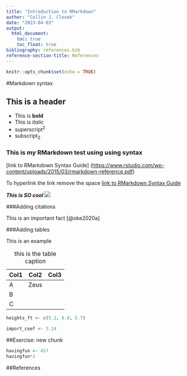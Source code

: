 ```yaml
---
title: "Introduction to RMarkdown"
author: "Collin J. Closek"
date: "2023-04-03"
output: 
  html_document:
    toc: true
    toc_float: true
bibliography: references.bib
reference-section-title: References
---
```


```r
knitr::opts_chunk$set(echo = TRUE)
```

#Markdown syntax

## This is a header

-   This is **bold**
-   This is *italic*
-   superscript^2^
-   subscript~2~

### This is my RMarkdown test using using syntax

[link to RMarkdown Syntax Guide] (<https://www.rstudio.com/wp-content/uploads/2015/03/rmarkdown-reference.pdf>) 

To hyperlink the link remove the space [link to RMarkdown Syntax Guide](https://www.rstudio.com/wp-content/uploads/2015/03/rmarkdown-reference.pdf)

***This is SO cool*** ![](path/to/smallorb.png)

###Adding citations

This is an important fact [@oke2020a]

###Adding tables

This is an example

| Col1 | Col2 | Col3 |
|------|------|------|
|   A   |    Zeus  |      |
|   B   |      |      |
|   C   |      |      |

: this is the table caption




```r
heights_ft <- c(5.2, 6.0, 5.7)

import_coef <- 3.14

```

##Exercise: new chunk

```r
havingfun <- 457
havingfun*2
```



##References